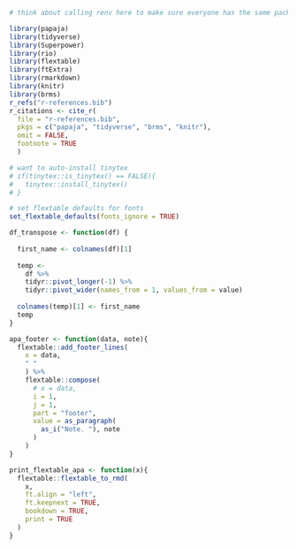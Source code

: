 <!-- This file is for LaTeX and R setups -->
<!-- Latex -->
<!-- Problem with Latex stuff is, that it won't compile to word correctly... -->

<!-- R -->

```r
# think about calling renv here to make sure everyone has the same packages installed

library(papaja)
library(tidyverse)
library(Superpower)
library(rio)
library(flextable)
library(ftExtra)
library(rmarkdown)
library(knitr)
library(brms)
r_refs("r-references.bib")
r_citations <- cite_r(
  file = "r-references.bib",
  pkgs = c("papaja", "tidyverse", "brms", "knitr"),
  omit = FALSE,
  footnote = TRUE
  )

```

```r
# want to auto-install tinytex 
# if(tinytex::is_tinytex() == FALSE){
#   tinytex::install_tinytex()
# }
```

```r
# set flextable defaults for fonts
set_flextable_defaults(fonts_ignore = TRUE)
```

```r
df_transpose <- function(df) {
  
  first_name <- colnames(df)[1]
  
  temp <-
    df %>% 
    tidyr::pivot_longer(-1) %>%
    tidyr::pivot_wider(names_from = 1, values_from = value)
  
  colnames(temp)[1] <- first_name
  temp
}
```

```r
apa_footer <- function(data, note){
  flextable::add_footer_lines(
    x = data,
    " "
    ) %>%
    flextable::compose(
      # x = data,
      i = 1,
      j = 1,
      part = "footer",
      value = as_paragraph(
        as_i("Note. "), note
      )
    )
}
```

```r
print_flextable_apa <- function(x){
  flextable::flextable_to_rmd(
    x,
    ft.align = "left",
    ft.keepnext = TRUE,
    bookdown = TRUE,
    print = TRUE
  )
}
```

